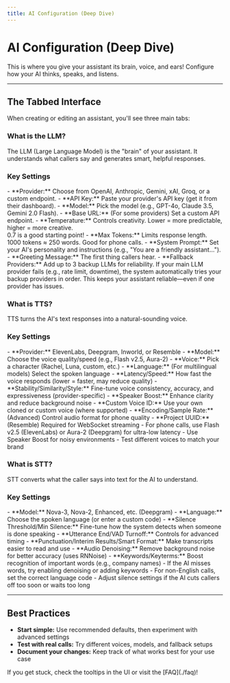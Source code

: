 ```yaml
---
title: AI Configuration (Deep Dive)
---
```


# AI Configuration (Deep Dive)

<Callout type="info">
This is where you give your assistant its brain, voice, and ears! Configure how your AI thinks, speaks, and listens.
</Callout>

---

## The Tabbed Interface

When creating or editing an assistant, you'll see three main tabs:

<Tabs>
  <Tab label="LLM (Language Model)">

  ### What is the LLM?
  The LLM (Large Language Model) is the "brain" of your assistant. It understands what callers say and generates smart, helpful responses.

  ### Key Settings
  <Checklist>
  - **Provider:** Choose from OpenAI, Anthropic, Gemini, xAI, Groq, or a custom endpoint.
  - **API Key:** Paste your provider's API key (get it from their dashboard).
  - **Model:** Pick the model (e.g., GPT-4o, Claude 3.5, Gemini 2.0 Flash).
  - **Base URL:** (For some providers) Set a custom API endpoint.
  - **Temperature:** Controls creativity. Lower = more predictable, higher = more creative. <br/> <Callout type="tip">0.7 is a good starting point!</Callout>
  - **Max Tokens:** Limits response length. <br/> <Callout type="tip">1000 tokens ≈ 250 words. Good for phone calls.</Callout>
  - **System Prompt:** Set your AI's personality and instructions (e.g., "You are a friendly assistant...").
  - **Greeting Message:** The first thing callers hear.
  - **Fallback Providers:** Add up to 3 backup LLMs for reliability.
  </Checklist>

  <Accordion title="How do Fallbacks Work?">
  If your main LLM provider fails (e.g., rate limit, downtime), the system automatically tries your backup providers in order. This keeps your assistant reliable—even if one provider has issues.
  </Accordion>

  </Tab>
  <Tab label="TTS (Text-to-Speech)">

  ### What is TTS?
  TTS turns the AI's text responses into a natural-sounding voice.

  ### Key Settings
  <Checklist>
  - **Provider:** ElevenLabs, Deepgram, Inworld, or Resemble
  - **Model:** Choose the voice quality/speed (e.g., Flash v2.5, Aura-2)
  - **Voice:** Pick a character (Rachel, Luna, custom, etc.)
  - **Language:** (For multilingual models) Select the spoken language
  - **Latency/Speed:** How fast the voice responds (lower = faster, may reduce quality)
  - **Stability/Similarity/Style:** Fine-tune voice consistency, accuracy, and expressiveness (provider-specific)
  - **Speaker Boost:** Enhance clarity and reduce background noise
  - **Custom Voice ID:** Use your own cloned or custom voice (where supported)
  - **Encoding/Sample Rate:** (Advanced) Control audio format for phone quality
  - **Project UUID:** (Resemble) Required for WebSocket streaming
  </Checklist>

  <Accordion title="Tips for Best Voice Quality">
  - For phone calls, use Flash v2.5 (ElevenLabs) or Aura-2 (Deepgram) for ultra-low latency
  - Use Speaker Boost for noisy environments
  - Test different voices to match your brand
  </Accordion>

  </Tab>
  <Tab label="STT (Speech-to-Text)">

  ### What is STT?
  STT converts what the caller says into text for the AI to understand.

  ### Key Settings
  <Checklist>
  - **Model:** Nova-3, Nova-2, Enhanced, etc. (Deepgram)
  - **Language:** Choose the spoken language (or enter a custom code)
  - **Silence Threshold/Min Silence:** Fine-tune how the system detects when someone is done speaking
  - **Utterance End/VAD Turnoff:** Controls for advanced timing
  - **Punctuation/Interim Results/Smart Format:** Make transcripts easier to read and use
  - **Audio Denoising:** Remove background noise for better accuracy (uses RNNoise)
  - **Keywords/Keyterms:** Boost recognition of important words (e.g., company names)
  </Checklist>

  <Accordion title="Troubleshooting STT">
  - If the AI misses words, try enabling denoising or adding keywords
  - For non-English calls, set the correct language code
  - Adjust silence settings if the AI cuts callers off too soon or waits too long
  </Accordion>

  </Tab>
</Tabs>

---

## Best Practices

- **Start simple:** Use recommended defaults, then experiment with advanced settings
- **Test with real calls:** Try different voices, models, and fallback setups
- **Document your changes:** Keep track of what works best for your use case

<Callout type="tip">
If you get stuck, check the tooltips in the UI or visit the [FAQ](./faq)!
</Callout> 